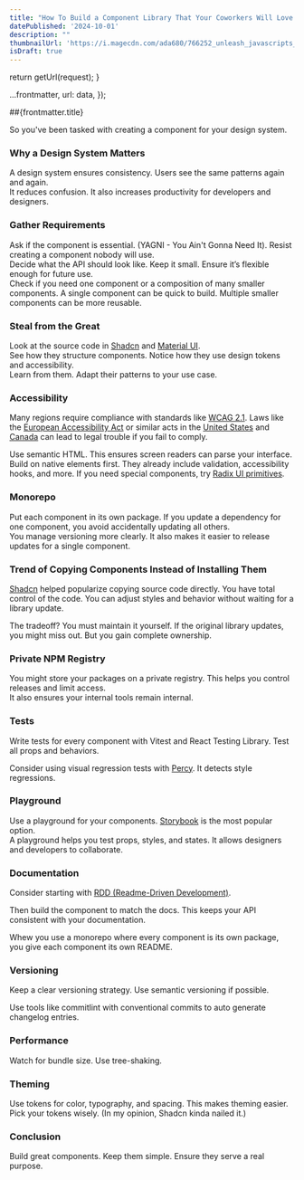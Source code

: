 ```yaml
---
title: "How To Build a Component Library That Your Coworkers Will Love You For"
datePublished: '2024-10-01'
description: ""
thumbnailUrl: 'https://i.magecdn.com/ada680/766252_unleash_javascripts_potential_with_functional_programming?f=webp,q.25,p.f,l.f'
isDraft: true
---
```



  return getUrl(request);
}

  ...frontmatter,
  url: data,
});

##{frontmatter.title}

So you've been tasked with creating a component for your design system. 

### Why a Design System Matters

A design system ensures consistency. Users see the same patterns again and again.  
It reduces confusion. It also increases productivity for developers and designers.  

### Gather Requirements

Ask if the component is essential. (YAGNI - You Ain't Gonna Need It). Resist creating a component nobody will use.  
Decide what the API should look like. Keep it small. Ensure it’s flexible enough for future use.  
Check if you need one component or a composition of many smaller components. A single component can be quick to build. Multiple smaller components can be more reusable.

### Steal from the Great

Look at the source code in [Shadcn](https://github.com/shadcn-ui/ui) and [Material UI](https://github.com/mui/material-ui).  
See how they structure components. Notice how they use design tokens and accessibility.  
Learn from them. Adapt their patterns to your use case.

### Accessibility

Many regions require compliance with standards like [WCAG 2.1](https://eye-able.com/blog/accessibility-laws-worldwide). Laws like the [European Accessibility Act](https://www.expertlawfirm.com/accessibility-laws-around-the-world-a-global-overview/) or similar acts in the [United States](https://www.levelaccess.com/blog/navigating-international-accessibility-laws/) and [Canada](https://www.forbes.com/councils/forbesbusinesscouncil/2024/04/11/a-guide-to-accessibility-statement-requirements-across-countries/) can lead to legal trouble if you fail to comply.  

Use semantic HTML. This ensures screen readers can parse your interface.  
Build on native elements first. They already include validation, accessibility hooks, and more. If you need special components, try [Radix UI primitives](https://www.radix-ui.com/primitives/docs/overview/introduction).

### Monorepo

Put each component in its own package. If you update a dependency for one component, you avoid accidentally updating all others.  
You manage versioning more clearly. It also makes it easier to release updates for a single component.

### Trend of Copying Components Instead of Installing Them

[Shadcn](https://github.com/shadcn-ui/ui) helped popularize copying source code directly. You have total control of the code. You can adjust styles and behavior without waiting for a library update. 

The tradeoff? You must maintain it yourself. If the original library updates, you might miss out. But you gain complete ownership.

### Private NPM Registry

You might store your packages on a private registry. This helps you control releases and limit access.  
It also ensures your internal tools remain internal.

### Tests

Write tests for every component with Vitest and React Testing Library. Test all props and behaviors.

Consider using visual regression tests with [Percy](https://percy.io/). It detects style regressions.

### Playground

Use a playground for your components. [Storybook](https://storybook.js.org/) is the most popular option.  
A playground helps you test props, styles, and states. It allows designers and developers to collaborate.

### Documentation

Consider starting with [RDD (Readme-Driven Development)](https://janhesters.com/blog/the-secret-to-better-apis-youre-not-using-it).

Then build the component to match the docs. This keeps your API consistent with your documentation.

Whew you use a monorepo where every component is its own package, you give each component its own README.

### Versioning

Keep a clear versioning strategy. Use semantic versioning if possible.

Use tools like commitlint with conventional commits to auto generate changelog entries.

### Performance

Watch for bundle size. Use tree-shaking.  

### Theming

Use tokens for color, typography, and spacing. This makes theming easier. Pick your tokens wisely. (In my opinion, Shadcn kinda nailed it.)

### Conclusion

Build great components. Keep them simple. Ensure they serve a real purpose.  